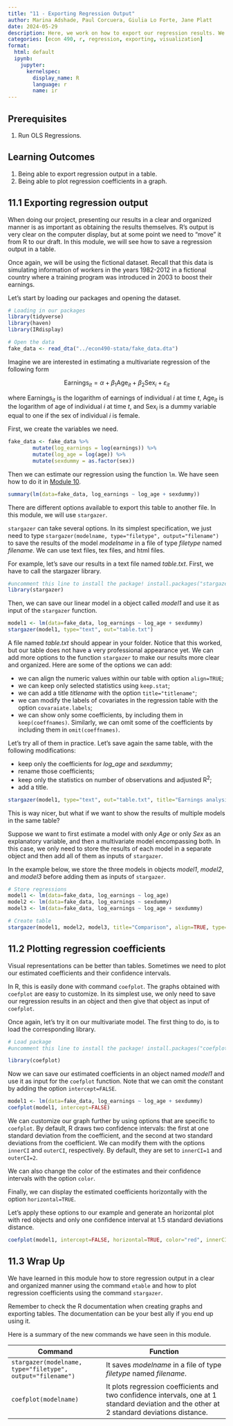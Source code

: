 ```yaml
---
title: "11 - Exporting Regression Output"
author: Marina Adshade, Paul Corcuera, Giulia Lo Forte, Jane Platt
date: 2024-05-29
description: Here, we work on how to export our regression results. We introduce some packages to make our regression results look professional and to present our coefficients in a meaningful manner. 
categories: [econ 490, r, regression, exporting, visualization]
format: 
  html: default
  ipynb:
    jupyter:
      kernelspec:
        display_name: R
        language: r
        name: ir
---
```


## Prerequisites

1. Run OLS Regressions.

## Learning Outcomes

1. Being able to export regression output in a table. 
2. Being able to plot regression coefficients in a graph.


## 11.1 Exporting regression output

When doing our project, presenting our results in a clear and organized manner is as important as obtaining the results themselves. R's output is very clear on the computer display, but at some point we need to "move" it from R to our draft. In this module, we will see how to save a regression output in a table.

Once again, we will be using the fictional dataset. Recall that this data is simulating information of workers in the years 1982-2012 in a fictional country where a training program was introduced in 2003 to boost their earnings. 

Let's start by loading our packages and opening the dataset.

```r
# Loading in our packages
library(tidyverse)
library(haven)
library(IRdisplay)

# Open the data
fake_data <- read_dta("../econ490-stata/fake_data.dta")
```

Imagine we are interested in estimating a multivariate regression of the following form

$$
\text{Earnings}_{it} = \alpha + \beta_1 \text{Age}_{it} + \beta_2 \text{Sex}_i + \varepsilon_{it}
$$

where $\text{Earnings}_{it}$ is the logarithm of earnings of individual $i$ at time $t$, $\text{Age}_{it}$ is the logarithm of age of individual $i$ at time $t$, and $\text{Sex}_i$ is a dummy variable equal to one if the sex of individual $i$ is female.

First, we create the variables we need.

```r
fake_data <- fake_data %>%
        mutate(log_earnings = log(earnings)) %>%
        mutate(log_age = log(age)) %>%
        mutate(sexdummy = as.factor(sex))
```

Then we can estimate our regression using the function `lm`. We have seen how to do it in [Module 10](https://comet.arts.ubc.ca/docs/econ_490/econ490-r/10_Linear_Reg.html).

```r
summary(lm(data=fake_data, log_earnings ~ log_age + sexdummy))
```

There are different options available to export this table to another file. In this module, we will use `stargazer`.

`stargazer` can take several options. In its simplest specification, we just need to type `stargazer(modelname, type="filetype", output="filename")` to save the results of the model *modelname* in a file of type *filetype* named *filename*. We can use text files, tex files, and html files.

For example, let's save our results in a text file named *table.txt*. First, we have to call the stargazer library.

```r
#uncomment this line to install the package! install.packages("stargazer")
library(stargazer)
```

Then, we can save our linear model in a object called *model1* and use it as input of the `stargazer` function.

```r
model1 <- lm(data=fake_data, log_earnings ~ log_age + sexdummy)
stargazer(model1, type="text", out="table.txt")
```

A file named *table.txt* should appear in your folder. Notice that this worked, but our table does not have a very professional appearance yet. We can add more options to the function `stargazer` to make our results more clear and organized.
Here are some of the options we can add:

- we can align the numeric values within our table with option `align=TRUE`;
- we can keep only selected statistics using `keep.stat`;
- we can add a title *titlename* with the option `title="titlename"`;
- we can modify the labels of covariates in the regression table with the option `covaraiate.labels`;
- we can show only some coefficients, by including them in `keep(coeffnames)`. Similarly, we can omit some of the coefficients by including them in `omit(coeffnames)`.

Let's try all of them in practice. Let's save again the same table, with the following modifications:

- keep only the coefficients for *log_age* and *sexdummy*;
- rename those coefficients;
- keep only the statistics on number of observations and adjusted R$^2$;
- add a title.

```r
stargazer(model1, type="text", out="table.txt", title="Earnings analysis", keep.stat=c("n","adj.rsq"), keep=c("log_age","sexdummy"), covariate.labels=c("Age (ln)", "Male"))
```

This is way nicer, but what if we want to show the results of multiple models in the same table?

Suppose we want to first estimate a model with only *Age* or only *Sex* as an explanatory variable, and then a multivariate model encompassing both. In this case, we only need to store the results of each model in a separate object and then add all of them as inputs of `stargazer`.

In the example below, we store the three models in objects *model1*, *model2*, and *model3* before adding them as inputs of `stargazer`.

```r
# Store regressions
model1 <- lm(data=fake_data, log_earnings ~ log_age)
model2 <- lm(data=fake_data, log_earnings ~ sexdummy)
model3 <- lm(data=fake_data, log_earnings ~ log_age + sexdummy)

# Create table
stargazer(model1, model2, model3, title="Comparison", align=TRUE, type="text", out="table.txt", keep.stat=c("n","adj.rsq"))
```

## 11.2 Plotting regression coefficients

Visual representations can be better than tables. Sometimes we need to plot our estimated coefficients and their confidence intervals. 

In R, this is easily done with command `coefplot`. The graphs obtained with `coefplot` are easy to customize. In its simplest use, we only need to save our regression results in an object and then give that object as input of `coefplot`.

Once again, let's try it on our multivariate model. The first thing to do, is to load the corresponding library.

```r
# Load package
#uncomment this line to install the package! install.packages("coefplot")

library(coefplot)
```

Now we can save our estimated coefficients in an object named *model1* and use it as input for the `coefplot` function. Note that we can omit the constant by adding the option `intercept=FALSE`.

```r
model1 <- lm(data=fake_data, log_earnings ~ log_age + sexdummy)
coefplot(model1, intercept=FALSE)
```

We can customize our graph further by using options that are specific to `coefplot`. By default, R draws two confidence intervals: the first at one standard deviation from the coefficient, and the second at two standard deviations from the coefficient. We can modify them with the options `innerCI` and `outerCI`, respectively. By default, they are set to `innerCI=1` and `outerCI=2`.

We can also change the color of the estimates and their confidence intervals with the option `color`.

Finally, we can display the estimated coefficients horizontally with the option `horizontal=TRUE`.

Let's apply these options to our example and generate an horizontal plot with red objects and only one confidence interval at 1.5 standard deviations distance.

```r
coefplot(model1, intercept=FALSE, horizontal=TRUE, color="red", innerCI=0, outerCI=1.5)
```

## 11.3 Wrap Up
We have learned in this module how to store regression output in a clear and organized manner using the command `etable` and how to plot regression coefficients using the command `stargazer`.

Remember to check the R documentation when creating graphs and exporting tables. The documentation can be your best ally if you end up using it.

Here is a summary of the new commands we have seen in this module.

|Command| Function|
|-------|---------|
|`stargazer(modelname, type="filetype", output="filename")`|It saves *modelname* in a file of type *filetype* named *filename*.|
|`coefplot(modelname)`|It plots regression coefficients and two confidence intervals, one at 1 standard deviation and the other at 2 standard deviations distance.|

